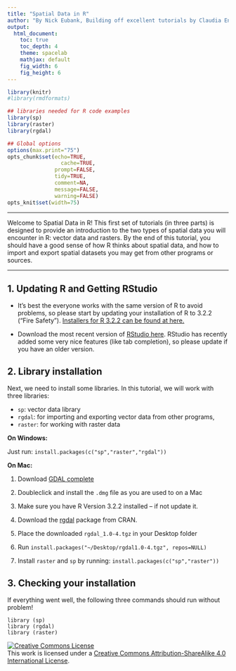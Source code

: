 ```yaml
---
title: "Spatial Data in R"
author: "By Nick Eubank, Building off excellent tutorials by Claudia Engel"
output:
  html_document:
    toc: true
    toc_depth: 4
    theme: spacelab
    mathjax: default
    fig_width: 6
    fig_height: 6
---
```


```r
library(knitr)
#library(rmdformats)

## libraries needed for R code examples
library(sp)
library(raster)
library(rgdal)

## Global options
options(max.print="75")
opts_chunk$set(echo=TRUE,
	             cache=TRUE,
               prompt=FALSE,
               tidy=TRUE,
               comment=NA,
               message=FALSE,
               warning=FALSE)
opts_knit$set(width=75)

```

***

Welcome to Spatial Data in R! This first set of tutorials (in three parts) is designed to provide an introduction to the two types of spatial data you will encounter in R: vector data and rasters. By the end of this tutorial, you should have a good sense of how R thinks about spatial data, and how to import and export spatial datasets you may get from other programs or sources.

***

## 1. Updating R and Getting RStudio

* It's best the everyone works with the same version of R to avoid problems, so please start by updating your installation of R to 3.2.2 ("Fire Safety"). [Installers for R 3.2.2 can be found at here.](http://cran.cnr.berkeley.edu/)

* Download the most recent version of [RStudio here](https://www.rstudio.com/products/rstudio/download/). RStudio has recently added some very nice features (like tab completion), so please update if you have an older version. 


## 2. Library installation

Next, we need to install some libraries. In this tutorial, we will work with three libraries: 

* `sp`: vector data library
* `rgdal`: for importing and exporting vector data from other programs, 
* `raster`: for working with raster data


__On Windows:__

Just run: `install.packages(c("sp","raster","rgdal"))`

__On Mac:__

1. Download [GDAL complete](http://www.kyngchaos.com/files/software/frameworks/GDAL_Complete-1.11.dmg)

2. Doubleclick and install the `.dmg` file as you are used to on a Mac

3. Make sure you have R Version 3.2.2 installed -- if not update it.

4. Download the [rgdal](https://cran.r-project.org/bin/macosx/mavericks/contrib/3.2/rgdal_1.0-4.tgz) package from CRAN.

5. Place the downloaded `rgdal_1.0-4.tgz` in your Desktop folder

7. Run `install.packages("~/Desktop/rgdal1.0-4.tgz", repos=NULL)`

8. Install `raster` and `sp` by running: `install.packages(c("sp","raster"))`

## 3. Checking your installation 

If everything went well, the following three commands should run without problem!

    library (sp)
    library (rgdal)
    library (raster)


<a rel="license" href="http://creativecommons.org/licenses/by-sa/4.0/"><img alt="Creative Commons License" style="border-width:0" src="https://i.creativecommons.org/l/by-sa/4.0/88x31.png" /></a><br />This work is licensed under a <a rel="license" href="http://creativecommons.org/licenses/by-sa/4.0/">Creative Commons Attribution-ShareAlike 4.0 International License</a>.
    